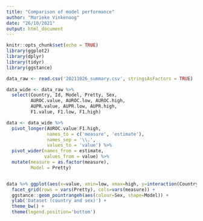```yaml
---
title: "Comparison of model performance"
author: "Marieke Vinkenoog"
date: "26/10/2021"
output: html_document
---
```


```r
knitr::opts_chunk$set(echo = TRUE)
library(ggplot2)
library(dplyr)
library(tidyr)
library(ggstance)
```

```r
data_raw <- read.csv('20211026_summary.csv', stringsAsFactors = TRUE)

data_wide <- data_raw %>%
  select(Country, Id, Model, Pretty, Sex, 
         AUROC.value, AUROC.low, AUROC.high,
         AUPR.value, AUPR.low, AUPR.high,
         F1.value, F1.low, F1.high)

data <- data_wide %>%
  pivot_longer(AUROC.value:F1.high,
               names_to = c('measure', 'estimate'),
               names_sep = '\\.',
               values_to = 'value') %>%
  pivot_wider(names_from = estimate,
              values_from = value) %>%
  mutate(measure = as.factor(measure),
         Model = Pretty)


data %>% ggplot(aes(x=value, xmin=low, xmax=high, y=interaction(Country,Sex))) +
  facet_grid(rows = vars(Pretty), cols=vars(measure)) +
  ggstance::geom_pointrangeh(aes(colour=Sex, shape=Model)) +
  ylab('Dataset (country and sex)') +
  theme_bw() +
  theme(legend.position='bottom')

```



